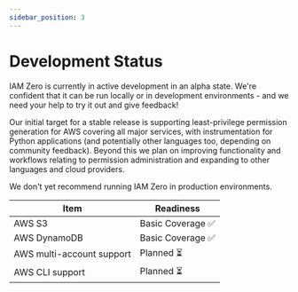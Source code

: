 ```yaml
---
sidebar_position: 3
---
```


# Development Status

IAM Zero is currently in active development in an alpha state. We're confident that it can be run locally or in development environments - and we need your help to try it out and give feedback!

Our initial target for a stable release is supporting least-privilege permission generation for AWS covering all major services, with instrumentation for Python applications (and potentially other languages too, depending on community feedback). Beyond this we plan on improving functionality and workflows relating to permission administration and expanding to other languages and cloud providers.

We don't yet recommend running IAM Zero in production environments.

| Item                      | Readiness         |
| ------------------------- | ----------------- |
| AWS S3                    | Basic Coverage ✅ |
| AWS DynamoDB              | Basic Coverage ✅ |
| AWS multi-account support | Planned ⏳        |
| AWS CLI support           | Planned ⏳        |
